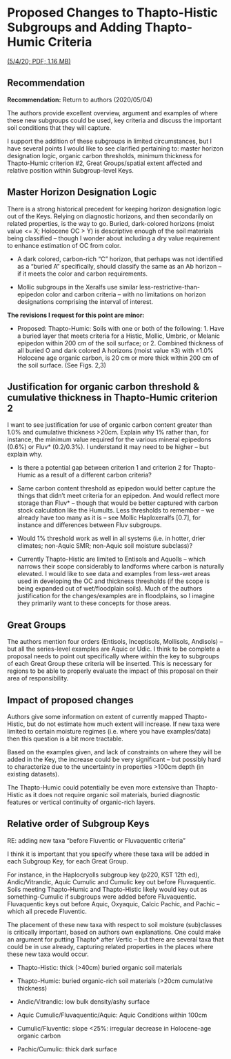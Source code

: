 # Proposed Changes to Thapto-Histic Subgroups and Adding Thapto-Humic Criteria 

[(5/4/20; PDF; 1.16 MB)](https://www.nrcs.usda.gov/wps/PA_NRCSConsumption/download?cid=nrcseprd1541217&ext=pdf)

## Recommendation

**Recommendation:** Return to authors (2020/05/04)

The authors provide excellent overview, argument and examples of where these new subgroups could be used, key criteria and discuss the important soil conditions that they will capture. 

I support the addition of these subgroups in limited circumstances, but I have several points I would like to see clarified pertaining to: master horizon designation logic, organic carbon thresholds, minimum thickness for Thapto-Humic criterion #2, Great Groups/spatial extent affected and relative position within Subgroup-level Keys.

## Master Horizon Designation Logic

There is a strong historical precedent for keeping horizon designation logic out of the Keys. Relying on diagnostic horizons, and then secondarily on related properties, is the way to go. Buried, dark-colored horizons (moist value <= X; Holocene OC > Y) is descriptive enough of the soil materials being classified – though I wonder about including a dry value requirement to enhance estimation of OC from color.

 - A dark colored, carbon-rich “C” horizon, that perhaps was not identified as a “buried A” specifically, should classify the same as an Ab horizon – if it meets the color and carbon requirements. 

 - Mollic subgroups in the Xeralfs use similar less-restrictive-than-epipedon color and carbon criteria – with no limitations on horizon designations comprising the interval of interest.

**The revisions I request for this point are minor:**

 - Proposed: Thapto-Humic: Soils with one or both of the following: 1. Have a buried layer that meets criteria for a Histic, Mollic, Umbric, or Melanic epipedon within 200 cm of the soil surface; or 2. Combined thickness of all buried O and dark colored A horizons (moist value ≤3) with ≥1.0% Holocene age organic carbon, is 20 cm or more thick within 200 cm of the soil surface. (See Figs. 2,3)

## Justification for organic carbon threshold & cumulative thickness in Thapto-Humic criterion 2

I want to see justification for use of organic carbon content greater than 1.0% and cumulative thickness >20cm. Explain why 1% rather than, for instance, the minimum value required for the various mineral epipedons (0.6%) or Fluv* (0.2/0.3%). I understand it may need to be higher – but explain why.

 - Is there a potential gap between criterion 1 and criterion 2 for Thapto-Humic as a result of a different carbon criteria? 

 - Same carbon content threshold as epipedon would better capture the things that didn’t meet criteria for an epipedon. And would reflect more storage than Fluv* -- though that would be better captured with carbon stock calculation like the Humults.	Less thresholds to remember – we already have too many as it is -- see Mollic Haploxeralfs [0.7], for instance and differences between Fluv subgroups.

 - Would 1% threshold work as well in all systems (i.e. in hotter, drier climates; non-Aquic SMR; non-Aquic soil moisture subclass)? 

 - Currently Thapto-Histic are limited to Entisols and Aquolls – which narrows their scope considerably to landforms where carbon is naturally elevated. I would like to see data and examples from less-wet areas used in developing the OC and thickness thresholds (if the scope is being expanded out of wet/floodplain soils). Much of the authors justification for the changes/examples are in floodplains, so I imagine they primarily want to these concepts for those areas.

## Great Groups 

The authors mention four orders (Entisols, Inceptisols, Mollisols, Andisols) – but all the series-level examples are Aquic or Udic. I think to be complete a proposal needs to point out specifically where within the key to subgroups of each Great Group these criteria will be inserted. This is necessary for regions to be able to properly evaluate the impact of this proposal on their area of responsibility.

## Impact of proposed changes

Authors give some information on extent of currently mapped Thapto-Histic, but do not estimate how much extent will increase. If new taxa were limited to certain moisture regimes (i.e. where you have examples/data) then this question is a bit more tractable.

Based on the examples given, and lack of constraints on where they will be added in the Key, the increase could be very significant – but possibly hard to characterize due to the uncertainty in properties >100cm depth (in existing datasets).

The Thapto-Humic could potentially be even more extensive than Thapto-Histic as it does not require organic soil materials, buried diagnostic features or vertical continuity of organic-rich layers. 

## Relative order of Subgroup Keys

RE: adding new taxa “before Fluventic or Fluvaquentic criteria” 

I think it is important that you specify where these taxa will be added in each Subgroup Key, for each Great Group.

For instance, in the Haplocryolls subgroup key (p220, KST 12th ed), Andic/Vitrandic, Aquic Cumulic and Cumulic key out before Fluvaquentic. Soils meeting Thapto-Humic and Thapto-Histic likely would key out as something-Cumulic if subgroups were added before Fluvaquentic. Fluvaquentic keys out before Aquic, Oxyaquic, Calcic Pachic, and Pachic – which all precede Fluventic.

The placement of these new taxa with respect to soil moisture (sub)classes is critically important, based on authors own explanations. One could make an argument for putting Thapto* after Vertic – but there are several taxa that could be in use already, capturing related properties in the places where these new taxa would occur.

 - Thapto-Histic: thick (>40cm) buried organic soil materials 
 
 - Thapto-Humic: buried organic-rich soil materials (>20cm cumulative thickness)
 
 - Andic/Vitrandic: low bulk density/ashy surface 
 
 - Aquic Cumulic/Fluvaquentic/Aquic: Aquic Conditions within 100cm 
 
 - Cumulic/Fluventic: slope <25%: irregular decrease in Holocene-age organic carbon
 
 - Pachic/Cumulic: thick dark surface 
